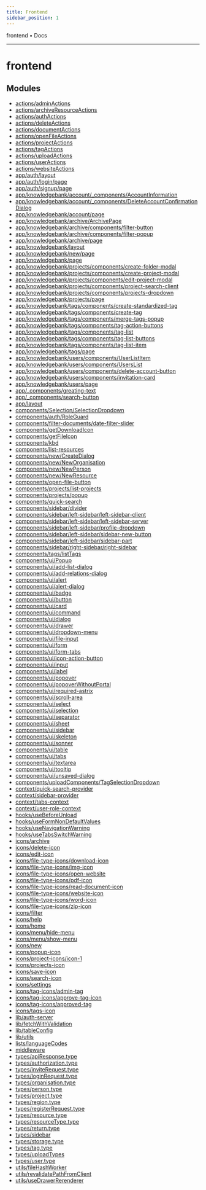 ```yaml
---
title: Frontend
sidebar_position: 1
---
```


frontend • Docs

***

# frontend

## Modules

- [actions/adminActions](./Frontend/actions/adminActions)
- [actions/archiveResourceActions](./Frontend/actions/archiveResourceActions)
- [actions/authActions](./Frontend/actions/authActions)
- [actions/deleteActions](./Frontend/actions/deleteActions)
- [actions/documentActions](./Frontend/actions/documentActions)
- [actions/openFileActions](./Frontend/actions/openFileActions)
- [actions/projectActions](./Frontend/actions/projectActions)
- [actions/tagActions](./Frontend/actions/tagActions)
- [actions/uploadActions](./Frontend/actions/uploadActions)
- [actions/userActions](./Frontend/actions/userActions)
- [actions/websiteActions](./Frontend/actions/websiteActions)
- [app/auth/layout](./Frontend/app/auth/layout)
- [app/auth/login/page](./Frontend/app/auth/login/page)
- [app/auth/signup/page](./Frontend/app/auth/signup/page)
- [app/knowledgebank/account/\_components/AccountInformation](./Frontend/app/knowledgebank/account/_components/AccountInformation)
- [app/knowledgebank/account/\_components/DeleteAccountConfirmationDialog](./Frontend/app/knowledgebank/account/_components/DeleteAccountConfirmationDialog)
- [app/knowledgebank/account/page](./Frontend/app/knowledgebank/account/page)
- [app/knowledgebank/archive/ArchivePage](./Frontend/app/knowledgebank/archive/ArchivePage)
- [app/knowledgebank/archive/components/filter-button](./Frontend/app/knowledgebank/archive/components/filter-button)
- [app/knowledgebank/archive/components/filter-popup](./Frontend/app/knowledgebank/archive/components/filter-popup)
- [app/knowledgebank/archive/page](./Frontend/app/knowledgebank/archive/page)
- [app/knowledgebank/layout](./Frontend/app/knowledgebank/layout)
- [app/knowledgebank/new/page](./Frontend/app/knowledgebank/new/page)
- [app/knowledgebank/page](./Frontend/app/knowledgebank/page)
- [app/knowledgebank/projects/components/create-folder-modal](./Frontend/app/knowledgebank/projects/components/create-folder-modal)
- [app/knowledgebank/projects/components/create-project-modal](./Frontend/app/knowledgebank/projects/components/create-project-modal)
- [app/knowledgebank/projects/components/edit-project-modal](./Frontend/app/knowledgebank/projects/components/edit-project-modal)
- [app/knowledgebank/projects/components/project-search-client](./Frontend/app/knowledgebank/projects/components/project-search-client)
- [app/knowledgebank/projects/components/projects-dropdown](./Frontend/app/knowledgebank/projects/components/projects-dropdown)
- [app/knowledgebank/projects/page](./Frontend/app/knowledgebank/projects/page)
- [app/knowledgebank/tags/components/create-standardized-tag](./Frontend/app/knowledgebank/tags/components/create-standardized-tag)
- [app/knowledgebank/tags/components/create-tag](./Frontend/app/knowledgebank/tags/components/create-tag)
- [app/knowledgebank/tags/components/merge-tags-popup](./Frontend/app/knowledgebank/tags/components/merge-tags-popup)
- [app/knowledgebank/tags/components/tag-action-buttons](./Frontend/app/knowledgebank/tags/components/tag-action-buttons)
- [app/knowledgebank/tags/components/tag-list](./Frontend/app/knowledgebank/tags/components/tag-list)
- [app/knowledgebank/tags/components/tag-list-buttons](./Frontend/app/knowledgebank/tags/components/tag-list-buttons)
- [app/knowledgebank/tags/components/tag-list-item](./Frontend/app/knowledgebank/tags/components/tag-list-item)
- [app/knowledgebank/tags/page](./Frontend/app/knowledgebank/tags/page)
- [app/knowledgebank/users/components/UserListItem](./Frontend/app/knowledgebank/users/components/UserListItem)
- [app/knowledgebank/users/components/UsersList](./Frontend/app/knowledgebank/users/components/UsersList)
- [app/knowledgebank/users/components/delete-account-button](./Frontend/app/knowledgebank/users/components/delete-account-button)
- [app/knowledgebank/users/components/invitation-card](./Frontend/app/knowledgebank/users/components/invitation-card)
- [app/knowledgebank/users/page](./Frontend/app/knowledgebank/users/page)
- [app/\_components/greating-text](./Frontend/app/_components/greating-text)
- [app/\_components/search-button](./Frontend/app/_components/search-button)
- [app/layout](./Frontend/app/layout)
- [components/Selection/SelectionDropdown](./Frontend/components/Selection/SelectionDropdown)
- [components/auth/RoleGuard](./Frontend/components/auth/RoleGuard)
- [components/filter-documents/date-filter-slider](./Frontend/components/filter-documents/date-filter-slider)
- [components/getDownloadIcon](./Frontend/components/getDownloadIcon)
- [components/getFileIcon](./Frontend/components/getFileIcon)
- [components/kbd](./Frontend/components/kbd)
- [components/list-resources](./Frontend/components/list-resources)
- [components/new/CreateDialog](./Frontend/components/new/CreateDialog)
- [components/new/NewOrganisation](./Frontend/components/new/NewOrganisation)
- [components/new/NewPerson](./Frontend/components/new/NewPerson)
- [components/new/NewResource](./Frontend/components/new/NewResource)
- [components/open-file-button](./Frontend/components/open-file-button)
- [components/projects/list-projects](./Frontend/components/projects/list-projects)
- [components/projects/popup](./Frontend/components/projects/popup)
- [components/quick-search](./Frontend/components/quick-search)
- [components/sidebar/divider](./Frontend/components/sidebar/divider)
- [components/sidebar/left-sidebar/left-sidebar-client](./Frontend/components/sidebar/left-sidebar/left-sidebar-client)
- [components/sidebar/left-sidebar/left-sidebar-server](./Frontend/components/sidebar/left-sidebar/left-sidebar-server)
- [components/sidebar/left-sidebar/profile-dropdown](./Frontend/components/sidebar/left-sidebar/profile-dropdown)
- [components/sidebar/left-sidebar/sidebar-new-button](./Frontend/components/sidebar/left-sidebar/sidebar-new-button)
- [components/sidebar/left-sidebar/sidebar-part](./Frontend/components/sidebar/left-sidebar/sidebar-part)
- [components/sidebar/right-sidebar/right-sidebar](./Frontend/components/sidebar/right-sidebar/right-sidebar)
- [components/tags/listTags](./Frontend/components/tags/listTags)
- [components/ui/Popup](./Frontend/components/ui/Popup)
- [components/ui/add-list-dialog](./Frontend/components/ui/add-list-dialog)
- [components/ui/add-relations-dialog](./Frontend/components/ui/add-relations-dialog)
- [components/ui/alert](./Frontend/components/ui/alert)
- [components/ui/alert-dialog](./Frontend/components/ui/alert-dialog)
- [components/ui/badge](./Frontend/components/ui/badge)
- [components/ui/button](./Frontend/components/ui/button)
- [components/ui/card](./Frontend/components/ui/card)
- [components/ui/command](./Frontend/components/ui/command)
- [components/ui/dialog](./Frontend/components/ui/dialog)
- [components/ui/drawer](./Frontend/components/ui/drawer)
- [components/ui/dropdown-menu](./Frontend/components/ui/dropdown-menu)
- [components/ui/file-input](./Frontend/components/ui/file-input)
- [components/ui/form](./Frontend/components/ui/form)
- [components/ui/form-tabs](./Frontend/components/ui/form-tabs)
- [components/ui/icon-action-button](./Frontend/components/ui/icon-action-button)
- [components/ui/input](./Frontend/components/ui/input)
- [components/ui/label](./Frontend/components/ui/label)
- [components/ui/popover](./Frontend/components/ui/popover)
- [components/ui/popoverWithoutPortal](./Frontend/components/ui/popoverWithoutPortal)
- [components/ui/required-astrix](./Frontend/components/ui/required-astrix)
- [components/ui/scroll-area](./Frontend/components/ui/scroll-area)
- [components/ui/select](./Frontend/components/ui/select)
- [components/ui/selection](./Frontend/components/ui/selection)
- [components/ui/separator](./Frontend/components/ui/separator)
- [components/ui/sheet](./Frontend/components/ui/sheet)
- [components/ui/sidebar](./Frontend/components/ui/sidebar)
- [components/ui/skeleton](./Frontend/components/ui/skeleton)
- [components/ui/sonner](./Frontend/components/ui/sonner)
- [components/ui/table](./Frontend/components/ui/table)
- [components/ui/tabs](./Frontend/components/ui/tabs)
- [components/ui/textarea](./Frontend/components/ui/textarea)
- [components/ui/tooltip](./Frontend/components/ui/tooltip)
- [components/ui/unsaved-dialog](./Frontend/components/ui/unsaved-dialog)
- [components/uploadComponents/TagSelectionDropdown](./Frontend/components/uploadComponents/TagSelectionDropdown)
- [context/quick-search-provider](./Frontend/context/quick-search-provider)
- [context/sidebar-provider](./Frontend/context/sidebar-provider)
- [context/tabs-context](./Frontend/context/tabs-context)
- [context/user-role-context](./Frontend/context/user-role-context)
- [hooks/useBeforeUnload](./Frontend/hooks/useBeforeUnload)
- [hooks/useFormNonDefaultValues](./Frontend/hooks/useFormNonDefaultValues)
- [hooks/useNavigationWarning](./Frontend/hooks/useNavigationWarning)
- [hooks/useTabsSwitchWarning](./Frontend/hooks/useTabsSwitchWarning)
- [icons/archive](./Frontend/icons/archive)
- [icons/delete-icon](./Frontend/icons/delete-icon)
- [icons/edit-icon](./Frontend/icons/edit-icon)
- [icons/file-type-icons/download-icon](./Frontend/icons/file-type-icons/download-icon)
- [icons/file-type-icons/img-icon](./Frontend/icons/file-type-icons/img-icon)
- [icons/file-type-icons/open-website](./Frontend/icons/file-type-icons/open-website)
- [icons/file-type-icons/pdf-icon](./Frontend/icons/file-type-icons/pdf-icon)
- [icons/file-type-icons/read-document-icon](./Frontend/icons/file-type-icons/read-document-icon)
- [icons/file-type-icons/website-icon](./Frontend/icons/file-type-icons/website-icon)
- [icons/file-type-icons/word-icon](./Frontend/icons/file-type-icons/word-icon)
- [icons/file-type-icons/zip-icon](./Frontend/icons/file-type-icons/zip-icon)
- [icons/filter](./Frontend/icons/filter)
- [icons/help](./Frontend/icons/help)
- [icons/home](./Frontend/icons/home)
- [icons/menu/hide-menu](./Frontend/icons/menu/hide-menu)
- [icons/menu/show-menu](./Frontend/icons/menu/show-menu)
- [icons/new](./Frontend/icons/new)
- [icons/popup-icon](./Frontend/icons/popup-icon)
- [icons/project-icons/icon-1](./Frontend/icons/project-icons/icon-1)
- [icons/projects-icon](./Frontend/icons/projects-icon)
- [icons/save-icon](./Frontend/icons/save-icon)
- [icons/search-icon](./Frontend/icons/search-icon)
- [icons/settings](./Frontend/icons/settings)
- [icons/tag-icons/admin-tag](./Frontend/icons/tag-icons/admin-tag)
- [icons/tag-icons/approve-tag-icon](./Frontend/icons/tag-icons/approve-tag-icon)
- [icons/tag-icons/approved-tag](./Frontend/icons/tag-icons/approved-tag)
- [icons/tags-icon](./Frontend/icons/tags-icon)
- [lib/auth-server](./Frontend/lib/auth-server)
- [lib/fetchWithValidation](./Frontend/lib/fetchWithValidation)
- [lib/tableConfig](./Frontend/lib/tableConfig)
- [lib/utils](./Frontend/lib/utils)
- [lists/languageCodes](./Frontend/lists/languageCodes)
- [middleware](middleware)
- [types/apiResponse.type](./Frontend/types/apiResponse.type)
- [types/authorization.type](./Frontend/types/authorization.type)
- [types/inviteRequest.type](./Frontend/types/inviteRequest.type)
- [types/loginRequest.type](./Frontend/types/loginRequest.type)
- [types/organisation.type](./Frontend/types/organisation.type)
- [types/person.type](./Frontend/types/person.type)
- [types/project.type](./Frontend/types/project.type)
- [types/region.type](./Frontend/types/region.type)
- [types/registerRequest.type](./Frontend/types/registerRequest.type)
- [types/resource.type](./Frontend/types/resource.type)
- [types/resourceType.type](./Frontend/types/resourceType.type)
- [types/return.type](./Frontend/types/return.type)
- [types/sidebar](./Frontend/types/sidebar)
- [types/storage.type](./Frontend/types/storage.type)
- [types/tag.type](./Frontend/types/tag.type)
- [types/uploadTypes](./Frontend/types/uploadTypes)
- [types/user.type](./Frontend/types/user.type)
- [utils/fileHashWorker](./Frontend/utils/fileHashWorker)
- [utils/revalidatePathFromClient](./Frontend/utils/revalidatePathFromClient)
- [utils/useDrawerRerenderer](./Frontend/utils/useDrawerRerenderer)
